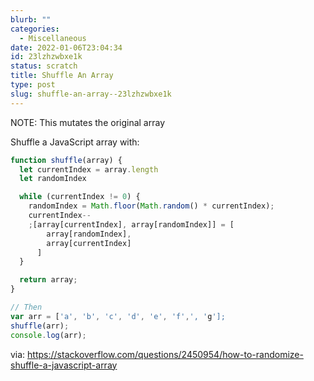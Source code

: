 ```yaml
---
blurb: ""
categories:
  - Miscellaneous
date: 2022-01-06T23:04:34
id: 23lzhzwbxe1k
status: scratch
title: Shuffle An Array
type: post
slug: shuffle-an-array--23lzhzwbxe1k
---
```


NOTE: This mutates the original array


Shuffle a JavaScript array with:

```javascript
function shuffle(array) {
  let currentIndex = array.length
  let randomIndex

  while (currentIndex != 0) {
    randomIndex = Math.floor(Math.random() * currentIndex);
    currentIndex--
    ;[array[currentIndex], array[randomIndex]] = [
        array[randomIndex], 
        array[currentIndex]
      ]
  }

  return array;
}

// Then
var arr = ['a', 'b', 'c', 'd', 'e', 'f',', 'g'];
shuffle(arr);
console.log(arr);
```

via: https://stackoverflow.com/questions/2450954/how-to-randomize-shuffle-a-javascript-array
